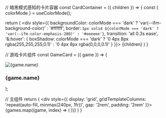 
// 暗黑模式感知的卡片容器
const CardContainer = ({ children }) => {
  const { colorMode } = useColorMode();
  
  return (
    <div
      style={{
        backgroundColor: colorMode === 'dark' ? 'var(--ifm-background-color)' : '#ffffff',
        border: `1px solid ${colorMode === 'dark' ? 'var(--ifm-color-emphasis-200)' : '#eeeeee'}`,
        transition: 'all 0.3s ease',
        '&:hover': {
          boxShadow: colorMode === 'dark' 
            ? '0 4px 8px rgba(255,255,255,0.1)' 
            : '0 4px 8px rgba(0,0,0,0.1)'
        }
      }}>
      {children}
    </div>
  )
}

// 游戏卡片组件
const GameCard = ({ game }) => (
  <Link
    to={game.path}
    className="game-card"
    style={{
      textDecoration: 'none',
      color: 'var(--ifm-font-color-base)',
      display: 'block',
      height: '100%'
    }}>
    <CardContainer>
      <div style={{
        padding: '1.5rem',
        textAlign: 'center',
        transition: 'transform 0.2s',
        '&:hover': {
          transform: 'scale(1.02)'
        }
      }}>
        <div style={{
          position: 'relative',
          margin: '0 auto 1rem',
          width: '120px',
          height: '120px',
          borderRadius: '16px',
          backgroundColor: 'var(--ifm-color-emphasis-100)',
          padding: '12px'
        }}>
          <img
            src={game.icon}
            alt={game.name}
            style={{
              width: '100%',
              height: '100%',
              objectFit: 'contain',
              filter: 'var(--game-icon-filter)'
            }}
          />
        </div>
        <h3 style={{
          margin: 0,
          fontSize: '1.1rem',
          color: 'var(--ifm-heading-color)'
        }}>
          {game.name}
        </h3>
      </div>
    </CardContainer>
  </Link>
);

// 主组件
  return (
    <div style={{
      display: 'grid',
      gridTemplateColumns: 'repeat(auto-fill, minmax(240px, 1fr))',
      gap: '2rem',
      padding: '2rem'
    }}>
      {games.map((game, index) => (
        <GameCard key={index} game={game} />
      ))}
    </div>
  )
}